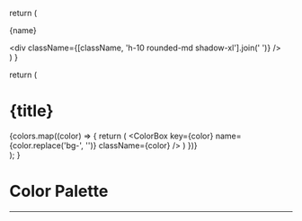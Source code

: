
<Meta title="Docs/Theme/Colors" />

  return (
    <div>
      <p className="mb-2 text-gray-10">{name}</p>
      <div className={[className, 'h-10 rounded-md shadow-xl'].join(' ')} />
    </div>
  )
}

  return (
    <div className="pb-2">
      <h1 className="text-lg font-bold text-gray-10">
        {title}
      </h1>
      <div className="grid grid-cols-5 gap-4">
        {colors.map((color) => {
          return (
            <ColorBox
              key={color}
              name={color.replace('bg-', '')}
              className={color}
            />
          )
        })} </div>
    </div>
  );
}

# Color Palette
---

<div>
  <ColorSection
    title="Primary Color"
    colors={[
      'bg-primary',
      'bg-primary-elevate',
      'bg-primary-down',
    ]}
  />
  <ColorSection
    title="Secondary Color"
    colors={[
      'bg-secondary',
      'bg-secondary-elevate',
      'bg-secondary-down',
    ]}
  />
  <ColorSection
    title="Tertiary"
    colors={[
      'bg-tertiary',
    ]}
  />
  <ColorSection
    title="Gray Color"
    colors={[
      'bg-gray-10',
      'bg-gray-9',
      'bg-gray-8',
      'bg-gray-7',
      'bg-gray-6',
      'bg-gray-5',
      'bg-gray-4',
      'bg-gray-3',
      'bg-gray-2',
      'bg-gray-1',
      'bg-gray-0',
    ]}
  />
  <ColorSection
    title="Sub Color"
    colors={[
      'bg-turquoise',
      'bg-mint',
      'bg-orange',
      'bg-green',
      'bg-red',
      'bg-electric-blue',
      'bg-baby-blue',
      'bg-lemon',
      'bg-pink',
      'bg-light-mint',
      'bg-light-blue',
      'bg-peach',
    ]}
  />
  <ColorSection
    title="Background Color"
    colors={[
      'bg-background',
      'bg-background-elevate',
      'bg-background-down',
    ]}
  />
  <ColorSection
    title="Divider Color"
    colors={[
      'bg-divider',
      'bg-divider-elevate',
    ]}
  />
  <ColorSection
    title="Text Color"
    colors={[
      'bg-text-primary',
      'bg-text-secondary',
      'bg-text-tertiary',
    ]}
  />
  <ColorSection
    title="System Color"
    colors={[
      'bg-system-success',
      'bg-system-success-elevate',
      'bg-system-success-down',
      'bg-system-error',
      'bg-system-error-elevate',
      'bg-system-error-down',
    ]}
  />
</div>

